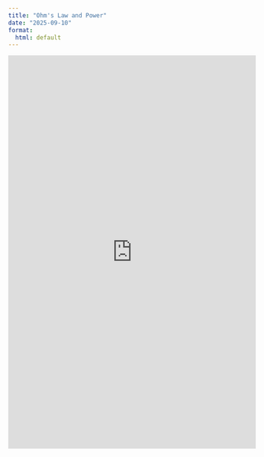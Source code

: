 ```yaml
---
title: "Ohm's Law and Power"
date: "2025-09-10"
format:
  html: default
---
```


<iframe src="https://mlp6.pages.oit.duke.edu/bme253-labs/BME253_ohms_hout.pdf" width="100%" height="800px" style="border:none;">
</iframe>
